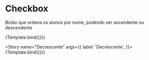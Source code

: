 

<Meta title="MDX/Checkbox" component={SortName} />


# Checkbox

Botão que ordena os alunos por nome, podendo ser ascendente ou descendente

<Canvas>
  <Story 
    name="Crescente"
    args={{ 
      label: 'Crescente',
    }}>
    {Template.bind({})}
   </Story>

   <Story 
    name="Decrescente"
    args={{ 
      label: 'Decrescente',
    }}>
    {Template.bind({})}
   </Story>
</Canvas>